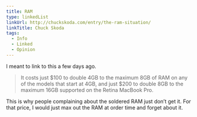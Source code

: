 ```yaml
---
title: RAM
type: linkedList
linkUrl: http://chuckskoda.com/entry/the-ram-situation/
linkTitle: Chuck Skoda
tags:
  - Info
  - Linked
  - Opinion
---
```


I meant to link to this a few days ago.

> It costs just $100 to double 4GB to the maximum 8GB of RAM on any of the models that start at 4GB, and just $200 to double 8GB to the maximum 16GB supported on the Retina MacBook Pro.

This is why people complaining about the soldered RAM just don’t get it. For that price, I would just max out the RAM at order time and forget about it.
